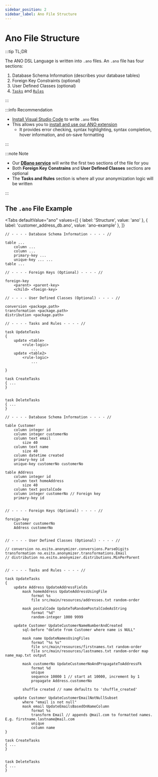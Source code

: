 ```yaml
---
sidebar_position: 2
sidebar_label: Ano File Structure
---
```



# Ano File Structure

:::tip TL;DR

The ANO DSL Language is written into `.ano` files. An `.ano` file has four sections:

1. Database Schema Information (describes your database tables)
2. Foreign Key Constraints (optional)
3. User Defined Classes (optional)
4. [`Tasks`](../tasks/tasks-overview) and [`Rules`](../rules/overview-rules)

:::

:::info Recommendation

- [Install Visual Studio Code](https://code.visualstudio.com/) to write `.ano` files
- This allows you to [install and use our ANO extension](https://marketplace.visualstudio.com/items?itemName=Esito.vscode-ano)
  - It provides error checking, syntax highlighting, syntax completion, hover information, and on-save formatting

:::

:::note Note

- Our [**DBano service**](#) will write the first two sections of the file for you
- Both **Foreign Key Constrains** and **User Defined Classes** sections are optional
- The **Tasks and Rules** section is where all your anonymization logic will be written

:::

## The `.ano` File Example

<Tabs
  defaultValue="ano"
  values={[
    { label: 'Structure', value: 'ano' },
    { label: 'customer_address_db.ano', value: 'ano-example' },
  ]}
>

<TabItem value="ano">

```ano
// - - - - Database Schema Information - - - - //

table ...
    column ...
    column ...
    primary-key ...
    unique-key ... ...
table ...

// - - - - Foreign Keys (Optional) - - - - //

foreign-key
    <parent> <parent-key>
    <child> <foeign-key>

// - - - - User Defined Classes (Optional) - - - - //

conversion <package.path>
transformation <package.path>
distribution <package.path>

// - - - - Tasks and Rules - - - - //

task UpdateTasks
{
    update <table>
        <rule-logic>
            ...
    update <table2>
        <rule-logic>
            ...

}

task CreateTasks
{ ...
}


task DeleteTasks
{ ...
}
```

</TabItem>

<TabItem value="ano-example">

```ano
// - - - - Database Schema Information - - - - //

table Customer
    column integer id
    column integer customerNo
    column text email
        size 40
    column text name
        size 40
    column datetime created
    primary-key id
    unique-key customerNo customerNo

table Address
    column integer id
    column text homeAddress
        size 40
    column text postalCode
    column integer customerNo // Foreign key
    primary-key id


// - - - - Foreign Keys (Optional) - - - - //

foreign-key
    Customer customerNo
    Address customerNo


// - - - - User Defined Classes (Optional) - - - - //

// conversion no.esito.anonymizer.conversions.ParseDigits
transformation no.esito.anonymizer.transformations.Email
// distribution no.esito.anonymizer.distributions.MinPerParent


// - - - - Tasks and Rules - - - - //

task UpdateTasks
{
    update Address UpdateAddressFields
        mask homeAddress UpdateAddressUsingFile
            format %s
            file src/main/resources/addresses.txt random-order

        mask postalCode UpdateToRandomPostalCodeAsString
            format "%d"
            random-integer 1000 9999

    update Customer UpdateCustomerNameNumberAndCreated
        sql-before "delete from Customer where name is NULL"

        mask name UpdateNamesUsingFiles
            format "%s %s"
            file src/main/resources/firstnames.txt random-order
            file src/main/resources/lastnames.txt random-order map name_map.txt output

        mask customerNo UpdateCustomerNoAndPropagateToAddressFk
            format %d
            unique
            sequence 10000 1 // start at 10000, increment by 1
            propagate Address.customerNo

        shuffle created // name defaults to 'shuffle_created'

    update Customer UpdateCustomerEmailNotNullSubset
        where "email is not null"
        mask email UpdateEmailsBasedOnNameColumn
            format %s
            transform Email // appends @mail.com to formatted names. E.g. firstname.lastname@mail.com
            unique
            column name
}

task CreateTasks
{ ...
}


task DeleteTasks
{ ...
}
```

</TabItem>

</Tabs>
